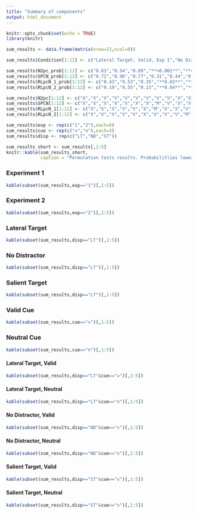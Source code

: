```yaml
---
title: "Summary of components"
output: html_document
---
```


```r
knitr::opts_chunk$set(echo = TRUE)
library(knitr)

```

```r
sum_results <- data.frame(matrix(nrow=12,ncol=0))

sum_results$Condition[1:12] <- c("Lateral Target, Valid, Exp 1","No Distractor, Valid, Exp 1","Salient Target, Valid, Exp 1","Lateral Target, Neutral, Exp 1","No Distractor, Neutral, Exp 1","Salient Target, Neutral, Exp 1","Lateral Target, Valid, Exp 2","No Distractor, Valid, Exp 2","Salient Target, Valid, Exp 2","Lateral Target, Neutral, Exp 2","No Distractor, Neutral, Exp 2","Salient Target, Neutral, Exp 2")

sum_results$N2pc_prob[1:12] <- c("0.63","0.54","0.09","**<0.001**","**<0.001**","**0.01**","**0.02**","**0.02**","**0.03**","0.59","0.60","**0.01**")
sum_results$SPCN_prob[1:12] <- c("0.72","0.96","0.77","0.31","0.44","0.92","0.14","*0.06*","**0.02**","0.39","0.70","**<0.001**")
sum_results$RLpcN_1_prob[1:12] <- c("0.43","0.53","0.35","**0.02**","**<0.001**","0.33","*0.06*","0.29","0.29","**0.01**","0.86","**0.01**")
sum_results$RLpcN_2_prob[1:12] <- c("0.19","0.55","0.13","**0.04**","**0.03**","0.45","**0.02**","**0.01**","**<0.001**","*0.06*","**0.01**","**<0.001**")

sum_results$N2pc[1:12] <- c("X","X","X","V","V","V","V","V","V","X","X","V")
sum_results$SPCN[1:12] <- c("X","X","X","X","X","X","X","M","V","X","X","V")
sum_results$RLpcN_1[1:12] <- c("X","X","X","V","V","X","M","X","X","V","X","V")
sum_results$RLpcN_2[1:12] <- c("X","X","X","V","V","X","V","V","V","M","V","V")

sum_results$exp <- rep(c("1","2"),each=6)
sum_results$cue <- rep(c("v","n"),each=3)
sum_results$disp <- rep(c("LT","ND","ST"))

sum_results_short <- sum_results[,1:5]
knitr::kable(sum_results_short,
             caption = "Permutation tests results. Probabilitlies lower than 5% are in **bold**. Probabilities lower than 6% are in *Italic*. Probabilities for the N2pc were taken from the supplumentary material in Rashal et al. (2022).")
```  

### Experiment 1

```r
kable(subset(sum_results,exp=="1")[,1:5])
```

### Experiment 2

```r
kable(subset(sum_results,exp=="2")[,1:5])
```

### Lateral Target

```r
kable(subset(sum_results,disp=="LT")[,1:5])
```

### No Distractor

```r
kable(subset(sum_results,disp=="LT")[,1:5])

```

### Salient Target

```r
kable(subset(sum_results,disp=="LT")[,1:5])
```

### Valid Cue

```r
kable(subset(sum_results,cue=="v")[,1:5])
```

### Neutral Cue

```r
kable(subset(sum_results,cue=="n")[,1:5])
```

#### Lateral Target, Valid

```r
kable(subset(sum_results,disp=="LT"&cue=="v")[,1:5])
```

#### Lateral Target, Neutral

```r
kable(subset(sum_results,disp=="LT"&cue=="n")[,1:5])
```

#### No Distractor, Valid

```r
kable(subset(sum_results,disp=="ND"&cue=="v")[,1:5])
```

#### No Distractor, Neutral

```r
kable(subset(sum_results,disp=="ND"&cue=="n")[,1:5])
```

#### Salient Target, Valid

```r
kable(subset(sum_results,disp=="ST"&cue=="v")[,1:5])
```

#### Salient Target, Neutral

```r
kable(subset(sum_results,disp=="ST"&cue=="n")[,1:5])
```